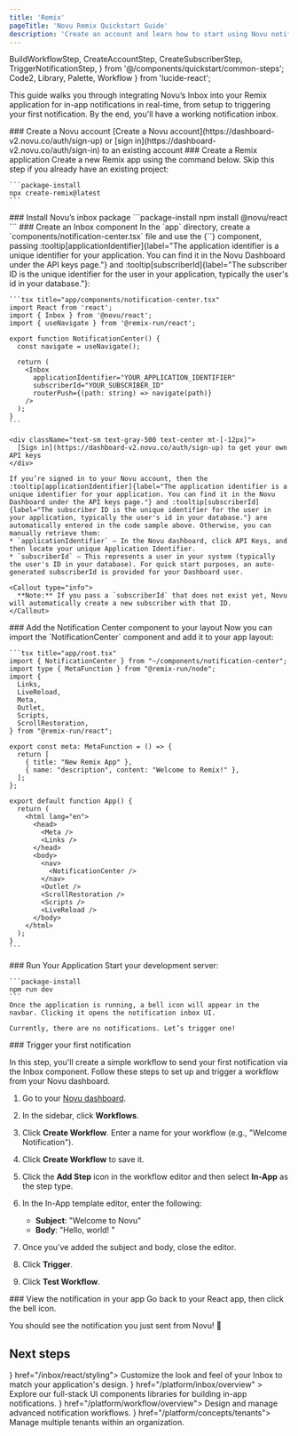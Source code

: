 ```yaml
---
title: 'Remix'
pageTitle: 'Novu Remix Quickstart Guide'
description: 'Create an account and learn how to start using Novu notification Inbox in your Remix application.'
---
```


  BuildWorkflowStep,
  CreateAccountStep,
  CreateSubscriberStep,
  TriggerNotificationStep,
} from '@/components/quickstart/common-steps';
  Code2,
  Library,
  Palette,
  Workflow
} from 'lucide-react';

This guide walks you through integrating Novu’s Inbox into your Remix application for in-app notifications in real-time, from setup to triggering your first notification. By the end, you'll have a working notification inbox.

<Steps>
  <Step>
  ### Create a Novu account
    [Create a Novu account](https://dashboard-v2.novu.co/auth/sign-up) or [sign in](https://dashboard-v2.novu.co/auth/sign-in) to an existing account
  </Step>

  <Step>
  ### Create a Remix application
    Create a new Remix app using the command below. Skip this step if you already have an existing project:

    ```package-install
    npx create-remix@latest
    ```

  </Step>

  <Step>
  ### Install Novu’s inbox package
  ```package-install
  npm install @novu/react
  ```
  </Step>

  <Step>
  ### Create an Inbox component
  In the `app` directory, create a `components/notification-center.tsx` file and use the <Method href="/platform/inbox/react/components/inbox">{`<Inbox />`}</Method> component, passing :tooltip[applicationIdentifier]{label="The application identifier is a unique identifier for your application. You can find it in the Novu Dashboard under the API keys page."} and :tooltip[subscriberId]{label="The subscriber ID is the unique identifier for the user in your application, typically the user's id in your database."}:
      
    ```tsx title="app/components/notification-center.tsx"
    import React from 'react';
    import { Inbox } from '@novu/react';
    import { useNavigate } from '@remix-run/react';
    
    export function NotificationCenter() {
      const navigate = useNavigate();
      
      return (
        <Inbox
          applicationIdentifier="YOUR_APPLICATION_IDENTIFIER"
          subscriberId="YOUR_SUBSCRIBER_ID"
          routerPush={(path: string) => navigate(path)}
        />
      );
    }
    ```

    <div className="text-sm text-gray-500 text-center mt-[-12px]">
      [Sign in](https://dashboard-v2.novu.co/auth/sign-up) to get your own API keys
    </div>

    If you’re signed in to your Novu account, then the :tooltip[applicationIdentifier]{label="The application identifier is a unique identifier for your application. You can find it in the Novu Dashboard under the API keys page."} and :tooltip[subscriberId]{label="The subscriber ID is the unique identifier for the user in your application, typically the user's id in your database."} are automatically entered in the code sample above. Otherwise, you can manually retrieve them:
    * `applicationIdentifier` – In the Novu dashboard, click API Keys, and then locate your unique Application Identifier.
    * `subscriberId` – This represents a user in your system (typically the user's ID in your database). For quick start purposes, an auto-generated subscriberId is provided for your Dashboard user.

    <Callout type="info">
      **Note:** If you pass a `subscriberId` that does not exist yet, Novu will automatically create a new subscriber with that ID.
    </Callout>

  </Step>

  <Step>
  ### Add the Notification Center component to your layout
    Now you can import the `NotificationCenter` component and add it to your app layout:
    
    ```tsx title="app/root.tsx"
    import { NotificationCenter } from "~/components/notification-center";
    import type { MetaFunction } from "@remix-run/node";
    import {
      Links,
      LiveReload,
      Meta,
      Outlet,
      Scripts,
      ScrollRestoration,
    } from "@remix-run/react";

    export const meta: MetaFunction = () => {
      return [
        { title: "New Remix App" },
        { name: "description", content: "Welcome to Remix!" },
      ];
    };

    export default function App() {
      return (
        <html lang="en">
          <head>
            <Meta />
            <Links />
          </head>
          <body>
            <nav>
              <NotificationCenter />
            </nav>
            <Outlet />
            <ScrollRestoration />
            <Scripts />
            <LiveReload />
          </body>
        </html>
      );
    }
    ```

  </Step>

  <Step>
  ### Run Your Application
    Start your development server:

    ```package-install
    npm run dev
    ```
    Once the application is running, a bell icon will appear in the navbar. Clicking it opens the notification inbox UI.

    Currently, there are no notifications. Let’s trigger one!

  </Step>

  <Step>
  ### Trigger your first notification

In this step, you'll create a simple workflow to send your first notification via the Inbox component. Follow these steps to set up and trigger a workflow from your Novu dashboard.

1. Go to your [Novu dashboard](https://dashboard-v2.novu.co/auth/sign-in).
2. In the sidebar, click **Workflows**.
3. Click **Create Workflow**. Enter a name for your workflow (e.g., "Welcome Notification").
4. Click **Create Workflow** to save it.
5. Click the **Add Step** icon in the workflow editor and then select **In-App** as the step type.
6. In the In-App template editor, enter the following:

   - **Subject**: "Welcome to Novu"
   - **Body**: "Hello, world! "

7. Once you’ve added the subject and body, close the editor.
8. Click **Trigger**.
9. Click **Test Workflow**.

  </Step>

<Step>
###  View the notification in your app
Go back to your React app, then click the bell icon.

You should see the notification you just sent from Novu! 🎉

</Step>

</Steps>

## Next steps

<Cards cols={2}>
  <Card title="Styling" icon={<Palette />} href="/inbox/react/styling">
    Customize the look and feel of your Inbox to match your application's design.
  </Card>
  <Card
    title="Inbox and preferences UI components"
    icon={<Library />}
    href="/platform/inbox/overview"
  >
    Explore our full-stack UI components libraries for building in-app notifications.
  </Card>
  <Card title="Build Workflow" icon={<Workflow />} href="/platform/workflow/overview">
     Design and manage advanced notification workflows.
  </Card>
  <Card title="Multi Tenancy" icon={<Code2 />} href="/platform/concepts/tenants">
    Manage multiple tenants within an organization.
  </Card>
</Cards>
